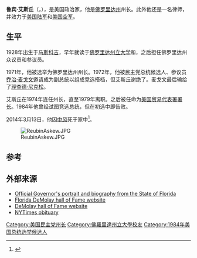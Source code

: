 {{Infobox officeholder
|name= 鲁宾·艾斯丘
|image=Florida Governor Reubin Askew.jpg
|order= 37
|title=[[佛罗里达州州长|佛罗里达州州长]]
|term_start= 1971年1月5日
|term_end= 1979年1月2日
|lieutenant= {{link-en|小托马斯·伯顿·亚当斯|Thomas Burton Adams, Jr.}} (1971-1975)<br/>{{link-en|J.H.威廉姆斯|J.H. Williams}} (1975-1979)
|predecessor= {{link-en|克劳德·罗伊·柯克|Claude Roy Kirk}}
|successor={{link-en|鲍勃·格雷厄姆|Bob Graham}}
|order2=7th
|title2=[[美国贸易代表署|美国贸易代表署署长]]
|term_start2=1979
|term_end2=1981
|president2=[[吉米·卡特|吉米·卡特]]
|predecessor2={{link-en|罗伯特·S·施特劳斯|Robert S. Strauss}}
|successor2={{link-en|比尔·布洛克|Bill Brock}}
|birth_date= {{Birth date|1928|9|11|mf=y}}
|birth_place= [[马斯科吉|马斯科吉]]
|death_date= 2014年3月14日 (85岁)
|death_place= [[佛罗里达州|佛罗里达州]][[塔拉哈西|塔拉哈西]]
|spouse= Donna Lou Harper
|religion= [[长老会|长老会]]
|profession= [[政治家|政治家]]、[[律师|律师]]
|party= [[美国民主党|美国民主党]]
|footnotes=
}}
'''鲁宾·艾斯丘'''（{{lang-en|Reubin O'Donovan Askew}}，{{bd|1928年|9月11日|2014年|3月13日|catIdx=Askew}}），是美国政治家，他是[[佛罗里达州|佛罗里达州]]州长。此外他还是一名律师，并效力于[[美国陆军|美国陆军]]和[[美国空军|美国空军]]。

==生平==
1928年出生于[[馬斯科吉_(奧克拉荷馬州)|马斯科吉]]，早年就读于[[佛罗里达州立大学|佛罗里达州立大学]]和{{link-en|佛罗里达大学莱文法学院|University of Florida Levin College of Law}}，之后担任佛罗里达州众议员和参议员。

1971年，他被选举为佛罗里达州州长。1972年，他被民主党总统候选人、参议员[[乔治·麦戈文|乔治·麦戈文]]邀请成为副总统以组成竞选搭档，但艾斯丘谢绝了。麦戈文最后输给了[[理查德·尼克松|理查德·尼克松]]。

艾斯丘在1974年连任州长，直至1979年离职。之后被任命为[[美国贸易代表署|美国贸易代表署署长]]。1984年他曾经试图竞选总统，但在初选中即告败。

2014年3月13日，他因[[中风|中风]]死于家中<ref>{{Cite web |url=http://abcnews.go.com/US/wireStory/florida-gov-reubin-askew-dies-22892355 |title=ABC News "Florida governor Reubin Askew dies'' |access-date=2014-03-14 |archive-date=2014-03-27 |archive-url=https://web.archive.org/web/20140327024439/http://abcnews.go.com/US/wireStory/florida-gov-reubin-askew-dies-22892355 |dead-url=no }}</ref>。

[[Image:ReubinAskew.JPG|thumb]]

==参考==
{{reflist}}

==外部来源==
{{Commonscat-inline}}
*[http://dhr.dos.state.fl.us/facts/history/governors/governor.cfm?id=44 Official Governor's portrait and biography from the State of Florida] {{Wayback|url=http://dhr.dos.state.fl.us/facts/history/governors/governor.cfm?id=44 |date=20111109022520 }}
*[http://www.fldemolay.net/historical-records/hall-of-fame/ Florida DeMolay hall of Fame website] {{Wayback|url=http://www.fldemolay.net/historical-records/hall-of-fame/ |date=20060813112653 }}
*[https://web.archive.org/web/20060812085418/http://universe.demolay.org/halloffame/ DeMolay hall of Fame website]
*[http://www.nytimes.com/2014/03/14/us/politics/reubin-askew-former-florida-governor-dies-at-85.html?hp NYTimes obituary] {{Wayback|url=http://www.nytimes.com/2014/03/14/us/politics/reubin-askew-former-florida-governor-dies-at-85.html?hp |date=20180911152416 }}

{{start box}}
{{s-off}}
{{succession box | before = {{link-en|克劳德·罗伊·柯克|Claude Roy Kirk}}|title=[[佛罗里达州州长|佛罗里达州州长]]| years = 1971年1月5日–1979年1月2日 | after = {{link-en|鲍勃·格雷厄姆|Bob Graham}}}}
{{end box}}

{{Authority control}}
{{DEFAULTSORT:Askew, Reubin}}

[[Category:美国民主党州长|Category:美国民主党州长]]
[[Category:佛羅里達州立大學校友|Category:佛羅里達州立大學校友]]
[[Category:1984年美国总统选举候选人|Category:1984年美国总统选举候选人]]